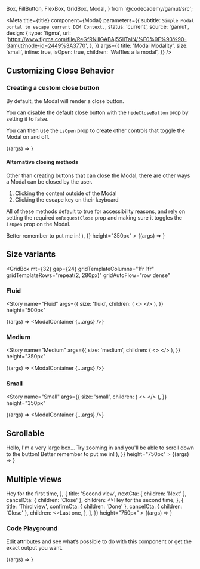   Box,
  FillButton,
  FlexBox,
  GridBox,
  Modal,
} from '@codecademy/gamut/src';

<Meta
  title={title}
  component={Modal}
  parameters={{
    subtitle: `Simple Modal portal to escape current DOM Context.`,
    status: 'current',
    source: 'gamut',
    design: {
      type: 'figma',
      url:
        'https://www.figma.com/file/ReGfRNillGABAj5SlITalN/%F0%9F%93%90-Gamut?node-id=2449%3A3770',
    },
  }}
  args={{
    title: 'Modal Modality',
    size: 'small',
    inline: true,
    isOpen: true,
    children: 'Waffles a la modal',
  }}
/>

## Customizing Close Behavior

### Creating a custom close button

By default, the Modal will render a close button.

You can disable the default close button with the `hideCloseButton` prop by setting it to false.

You can then use the `isOpen` prop to create other controls that toggle the Modal on and off.

<Canvas>
  <Story
    name="Without Close Default"
    args={{ hideCloseButton: true }}
    height="350px"
  >
    {(args) => <Modal {...args} />}
  </Story>
</Canvas>

#### Alternative closing methods

Other than creating buttons that can close the Modal, there are other ways a Modal can be closed by the user.

1. Clicking the content outside of the Modal
2. Clicking the escape key on their keyboard

All of these methods default to true for accessibility reasons, and rely on setting the required `onRequestClose` prop and making sure it toggles the `isOpen` prop on the Modal.

<Canvas>
  <Story
    name="Clicking Outside"
    args={{
      title: undefined,
      showCloseButton: false,
      children: (
        <FlexBox center fit>
          <FillButton>Better remember to put me in!</FillButton>
        </FlexBox>
      ),
    }}
    height="350px"
  >
    {(args) => <Modal {...args} />}
  </Story>
</Canvas>

## Size variants

<GridBox
  mt={32}
  gap={24}
  gridTemplateColumns="1fr 1fr"
  gridTemplateRows="repeat(2, 280px)"
  gridAutoFlow="row dense"
>

<Box gridRowEnd="span 2">

### Fluid

<Story
  name="Fluid"
  args={{
    size: 'fluid',
    children: (
      <>
        <FlexBox gridArea="title" bg="beige" height="2rem" />
        <FlexBox gridArea="close" bg="beige" height="2rem" />
        <FlexBox height="380px" width="540px" bg="beige" gridArea="content" />
      </>
    ),
  }}
  height="500px"
>
  {(args) => <ModalContainer {...args} />}
</Story>

</Box>
<Box>

### Medium

<Story
  name="Medium"
  args={{
    size: 'medium',
    children: (
      <>
        <FlexBox gridArea="title" bg="beige" height="2rem" />
        <FlexBox gridArea="close" bg="beige" height="2rem" />
        <FlexBox height="auto" bg="beige" gridArea="content" />
      </>
    ),
  }}
  height="350px"
>
  {(args) => <ModalContainer {...args} />}
</Story>

</Box>
<Box >

### Small

<Story
  name="Small"
  args={{
    size: 'small',
    children: (
      <>
        <FlexBox gridArea="title" bg="beige" height="2rem" />
        <FlexBox gridArea="close" bg="beige" height="2rem" />
        <FlexBox gridArea="content" bg="beige" height="auto" />
      </>
    ),
  }}
  height="350px"
>
  {(args) => <ModalContainer {...args} />}
</Story>

</Box>

</GridBox>

## Scrollable

<Canvas>
  <Story
    name="Scrollable"
    args={{
      title: undefined,
      showCloseButton: false,
      size: 'medium',
      scrollable: true,
      children: (
        <FlexBox flexDirection="column">
          <Box height="600px">
            Hello, I'm a very large box... Try zooming in and you'll be able to
            scroll down to the button!
          </Box>
          <FillButton>Better remember to put me in!</FillButton>
        </FlexBox>
      ),
    }}
    height="750px"
  >
    {(args) => <Modal {...args} />}
  </Story>
</Canvas>

## Multiple views

<Canvas>
  <Story
    name="Multiple views"
    args={{
      title: undefined,
      showCloseButton: true,
      size: 'medium',
      scrollable: true,
      views: [
        {
          title: 'First view',
          nextCta: { children: 'Next' },
          cancelCta: { children: 'Close' },
          children: <>Hey for the first time</>,
        },
        {
          title: 'Second view',
          nextCta: { children: 'Next' },
          cancelCta: { children: 'Close' },
          children: <>Hey for the second time</>,
        },
        {
          title: 'Third view',
          confirmCta: { children: 'Done' },
          cancelCta: { children: 'Close' },
          children: <>Last one</>,
        },
      ],
    }}
    height="750px"
  >
    {(args) => <Modal {...args} />}
  </Story>
</Canvas>

### Code Playground

Edit attributes and see what’s possible to do with this component or get the exact output you want.

<Canvas>
  <Story name="Modal" height="350px">
    {(args) => <Modal {...args} />}
  </Story>
</Canvas>

<PropsTable story="Modal" />
